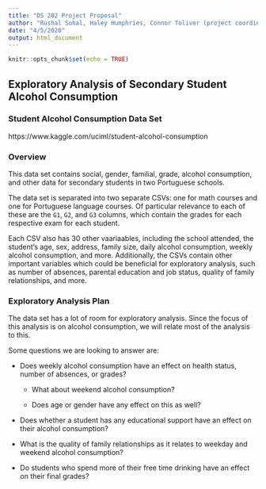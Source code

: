 ```yaml
---
title: "DS 202 Project Proposal"
author: "Rushal Sohal, Haley Humphries, Connor Toliver (project coordinator)"
date: "4/5/2020"
output: html_document
---
```


```r
knitr::opts_chunk$set(echo = TRUE)
```

## Exploratory Analysis of Secondary Student Alcohol Consumption

### Student Alcohol Consumption Data Set
https://www.kaggle.com/uciml/student-alcohol-consumption

### Overview
This data set contains social, gender, familial, grade, alcohol consumption, and other data for secondary students in two Portuguese schools.

The data set is separated into two separate CSVs: one for math courses and one for Portuguese language courses. Of particular relevance to each of these are the `G1`, `G2`, and `G3` columns, which contain the grades for each respective exam for each student.

Each CSV also has 30 other vaariaables, including the school attended, the student's age, sex, address, family size, daily alcohol consumption, weekly alcohol consumption, and more. Additionally, the CSVs contain other important variables which could be beneficial for exploratory analysis, such as number of absences, parental education and job status, quality of family relationships, and more. 

### Exploratory Analysis Plan
The data set has a lot of room for exploratory analysis. Since the focus of this analysis is on alcohol consumption, we will relate most of the analysis to this.

Some questions we are looking to answer are:

* Does weekly alcohol consumption have an effect on health status, number of absences, or grades?

  * What about weekend alcohol consumption?
  
  * Does age or gender have any effect on this as well?
  
* Does whether a student has any educational support have an effect on their alcohol consumption?

* What is the quality of family relationships as it relates to weekday and weekend alcohol consumption?
* Do students who spend more of their free time drinking have an effect on their final grades?